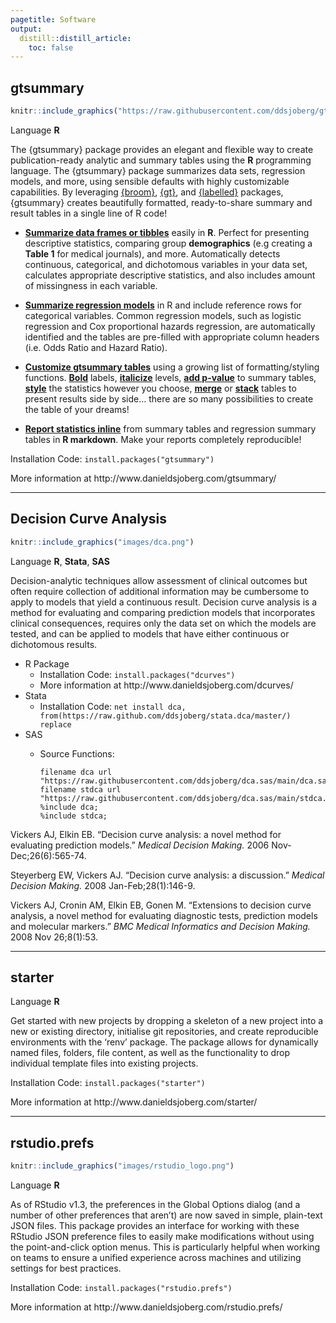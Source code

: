 ```yaml
---
pagetitle: Software
output:
  distill::distill_article:
    toc: false
---
```


## gtsummary

:::float-image
<a href="http://www.danieldsjoberg.com/gtsummary/">
```r
knitr::include_graphics("https://raw.githubusercontent.com/ddsjoberg/gtsummary/master/man/figures/logo.png")
```
</a>
Language **R**

The {gtsummary} package provides an elegant and flexible way to create publication-ready analytic and summary tables using the **R** programming language. 
The {gtsummary} package summarizes data sets, regression models, and more, using sensible defaults with highly customizable capabilities.
By leveraging [{broom}](https://broom.tidymodels.org/), [{gt}](https://gt.rstudio.com/), and [{labelled}](http://larmarange.github.io/labelled/) packages, {gtsummary} creates beautifully formatted, ready-to-share summary and result tables in a single line of R code!  

:::

  - [**Summarize data frames or
    tibbles**](http://www.danieldsjoberg.com/gtsummary/articles/tbl_summary.html)
    easily in **R**. Perfect for presenting descriptive statistics,
    comparing group **demographics** (e.g creating a **Table 1** for
    medical journals), and more. Automatically detects continuous,
    categorical, and dichotomous variables in your data set, calculates
    appropriate descriptive statistics, and also includes amount of
    missingness in each variable.

  - [**Summarize regression
    models**](http://www.danieldsjoberg.com/gtsummary/articles/tbl_regression.html)
    in R and include reference rows for categorical variables. Common
    regression models, such as logistic regression and Cox proportional
    hazards regression, are automatically identified and the tables are
    pre-filled with appropriate column headers (i.e. Odds Ratio and
    Hazard Ratio).

  - [**Customize gtsummary
    tables**](http://www.danieldsjoberg.com/gtsummary/reference/index.html#section-general-formatting-styling-functions)
    using a growing list of formatting/styling functions.
    **[Bold](http://www.danieldsjoberg.com/gtsummary/reference/bold_italicize_labels_levels.html)**
    labels,
    **[italicize](http://www.danieldsjoberg.com/gtsummary/reference/bold_italicize_labels_levels.html)**
    levels, **[add
    p-value](http://www.danieldsjoberg.com/gtsummary/reference/add_p.html)**
    to summary tables,
    **[style](http://www.danieldsjoberg.com/gtsummary/reference/style_percent.html)**
    the statistics however you choose,
    **[merge](http://www.danieldsjoberg.com/gtsummary/reference/tbl_merge.html)**
    or
    **[stack](http://www.danieldsjoberg.com/gtsummary/reference/tbl_stack.html)**
    tables to present results side by side… there are so many
    possibilities to create the table of your dreams\!

  - **[Report statistics
    inline](http://www.danieldsjoberg.com/gtsummary/articles/tbl_summary.html#inline_text)**
    from summary tables and regression summary tables in **R markdown**.
    Make your reports completely reproducible\!

Installation Code: `install.packages("gtsummary")`

More information at http://www.danieldsjoberg.com/gtsummary/

----

## Decision Curve Analysis

:::float-image
<a href="https://www.danieldsjoberg.com/dca-tutorial/dca-tutorial-r.html">
```r
knitr::include_graphics("images/dca.png")
```
</a>
Language **R**, **Stata**, **SAS**

Decision-analytic techniques allow assessment of clinical outcomes but often require collection of additional information may be cumbersome to apply to models that yield a continuous result.
Decision curve analysis is a method for evaluating and comparing prediction models that incorporates clinical consequences, requires only the data set on which the models are tested, and can be applied to models that have either continuous or dichotomous results.

:::

* R Package 
    + Installation Code: `install.packages("dcurves")`
    + More information at http://www.danieldsjoberg.com/dcurves/
* Stata 
    + Installation Code: `net install dca, from(https://raw.github.com/ddsjoberg/stata.dca/master/) replace`
* SAS 
    + Source Functions: 
    
      ```sas
      filename dca url "https://raw.githubusercontent.com/ddsjoberg/dca.sas/main/dca.sas";
      filename stdca url "https://raw.githubusercontent.com/ddsjoberg/dca.sas/main/stdca.sas";
      %include dca;
      %include stdca;
      ```
    
Vickers AJ, Elkin EB. "Decision curve analysis: a novel method for evaluating prediction models." _Medical Decision Making._ 2006 Nov-Dec;26(6):565-74.

Steyerberg EW, Vickers AJ. "Decision curve analysis: a discussion." _Medical Decision Making._ 2008 Jan-Feb;28(1):146-9.

Vickers AJ, Cronin AM, Elkin EB, Gonen M. "Extensions to decision curve analysis, a novel method for evaluating diagnostic tests, prediction models and molecular markers." _BMC Medical Informatics and Decision Making._ 2008 Nov 26;8(1):53. 

----

## starter

Language **R**

Get started with new projects by dropping a skeleton of a new project into a new or existing directory, initialise git repositories, and create reproducible environments with the 'renv' package.
The package allows for dynamically named files, folders, file content, as well as the functionality to drop individual template files into existing projects.

Installation Code: `install.packages("starter")`

More information at http://www.danieldsjoberg.com/starter/

----

## rstudio.prefs

:::float-image
<a href="http://www.danieldsjoberg.com/rstudio.prefs/">
```r
knitr::include_graphics("images/rstudio_logo.png")
```
</a>
Language **R**

As of RStudio v1.3, the preferences in the Global Options dialog (and a number of other preferences that aren’t) are now saved in simple, plain-text JSON files.
This package provides an interface for working with these RStudio JSON preference files to easily make modifications without using the point-and-click option menus.
This is particularly helpful when working on teams to ensure a unified experience across machines and utilizing settings for best practices.

:::

Installation Code: `install.packages("rstudio.prefs")`

More information at http://www.danieldsjoberg.com/rstudio.prefs/
